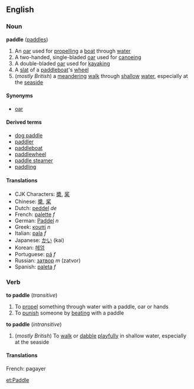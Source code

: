 ==English==

===Noun===
'''paddle''' ([[paddles]])
#An [[oar]] used for [[propelling]] a [[boat]] through [[water]]
#A two-handed, single-bladed [[oar]] used for [[canoe]]ing
#A double-bladed [[oar]] used for [[kayak]]ing
#A [[slat]] of a [[paddleboat]]'s [[wheel]]
#(''mostly British'') a [[meandering]] [[walk]] through [[shallow]] [[water]], especially at the [[seaside]]

====Synonyms====
*[[oar]]

====Derived terms====
*[[dog paddle]]
*[[paddler]]
*[[paddleboat]]
*[[paddlewheel]]
*[[paddle steamer]]
*[[paddling]]

====Translations====
*CJK Characters: [[槳]], [[桨]]
*Chinese: [[槳]], [[桨]]
*Dutch: [[peddel]] ''de''
*French: [[palette]] ''f''
*German: [[Paddel]] ''n''
*Greek: [[κουπί]] ''n''
*Italian: [[pala]] ''f''
*Japanese: [[かい]] (kai)
*Korean: [[헤엄]]
*Portuguese: [[pá]] ''f''
*Russian: [[затвор]] ''m'' (zatvor)
*Spanish: [[paleta]] ''f''

===Verb===
'''to paddle'''  (''transitive'')
#To [[propel]] something through water with a paddle, oar or hands
#To [[punish]] someone by [[beating]] with a paddle
'''to paddle'''  (''intransitive'')
#(''mostly British'') To [[walk]] or [[dabble]] [[playfully]] in shallow water, especially at the seaside

====Translations====
French: pagayer

[[et:Paddle]]